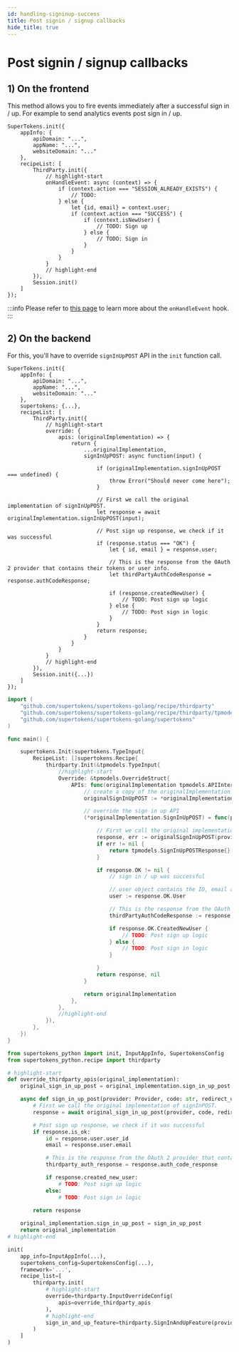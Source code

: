 ```yaml
---
id: handling-signinup-success
title: Post signin / signup callbacks
hide_title: true
---
```



# Post signin / signup callbacks

## 1) On the frontend

This method allows you to fire events immediately after a successful sign in / up. For example to send analytics events post sign in / up.

<FrontendSDKTabs>
<TabItem value="reactjs">

```tsx
SuperTokens.init({
    appInfo: {
        apiDomain: "...",
        appName: "...",
        websiteDomain: "..."
    },
    recipeList: [
        ThirdParty.init({
            // highlight-start
            onHandleEvent: async (context) => {
                if (context.action === "SESSION_ALREADY_EXISTS") {
                    // TODO:
                } else {
                    let {id, email} = context.user;
                    if (context.action === "SUCCESS") {
                        if (context.isNewUser) {
                            // TODO: Sign up
                        } else {
                            // TODO: Sign in
                        }
                    }
                }
            }
            // highlight-end
        }),
        Session.init()
    ]
});
```

:::info
Please refer to [this page](../advanced-customizations/frontend-hooks/handle-event) to learn more about the `onHandleEvent` hook.
:::

</TabItem>
</FrontendSDKTabs>

## 2) On the backend

For this, you'll have to override `signInUpPOST` API in the `init` function call.

<BackendSDKTabs>
<TabItem value="nodejs">

```tsx
SuperTokens.init({
    appInfo: {
        apiDomain: "...",
        appName: "...",
        websiteDomain: "..."
    },
    supertokens: {...},
    recipeList: [
        ThirdParty.init({
            // highlight-start
            override: {
                apis: (originalImplementation) => {
                    return {
                        ...originalImplementation,
                        signInUpPOST: async function(input) {

                            if (originalImplementation.signInUpPOST === undefined) {
                                throw Error("Should never come here");
                            }

                            // First we call the original implementation of signInUpPOST.
                            let response = await originalImplementation.signInUpPOST(input);
                            
                            // Post sign up response, we check if it was successful
                            if (response.status === "OK") {
                                let { id, email } = response.user;
                                
                                // This is the response from the OAuth 2 provider that contains their tokens or user info.
                                let thirdPartyAuthCodeResponse = response.authCodeResponse;
                                
                                if (response.createdNewUser) {
                                    // TODO: Post sign up logic
                                } else {
                                    // TODO: Post sign in logic
                                }
                            }
                            return response;
                        }
                    }
                }
            }
            // highlight-end
        }),
        Session.init({...})
    ]
});
```
</TabItem>
<TabItem value="go">

```go
import (
	"github.com/supertokens/supertokens-golang/recipe/thirdparty"
	"github.com/supertokens/supertokens-golang/recipe/thirdparty/tpmodels"
	"github.com/supertokens/supertokens-golang/supertokens"
)

func main() {

	supertokens.Init(supertokens.TypeInput{
		RecipeList: []supertokens.Recipe{
			thirdparty.Init(&tpmodels.TypeInput{
				//highlight-start
				Override: &tpmodels.OverrideStruct{
					APIs: func(originalImplementation tpmodels.APIInterface) tpmodels.APIInterface {
						// create a copy of the originalImplementation
						originalSignInUpPOST := *originalImplementation.SignInUpPOST

						// override the sign in up API
						(*originalImplementation.SignInUpPOST) = func(provider tpmodels.TypeProvider, code string, authCodeResponse interface{}, redirectURI string, options tpmodels.APIOptions) (tpmodels.SignInUpPOSTResponse, error) {

							// First we call the original implementation of SignInUpPOST.
							response, err := originalSignInUpPOST(provider, code, authCodeResponse, redirectURI, options)
							if err != nil {
								return tpmodels.SignInUpPOSTResponse{}, err
							}

							if response.OK != nil {
								// sign in / up was successful

								// user object contains the ID, email and other third party info
								user := response.OK.User

								// This is the response from the OAuth 2 provider that contains their tokens or user info.
								thirdPartyAuthCodeResponse := response.OK.AuthCodeResponse

								if response.OK.CreatedNewUser {
									// TODO: Post sign up logic
								} else {
									// TODO: Post sign in logic
								}

							}
							return response, nil
						}

						return originalImplementation
					},
				},
				//highlight-end
			}),
		},
	})
}
```
</TabItem>
<TabItem value="python">

```python
from supertokens_python import init, InputAppInfo, SupertokensConfig
from supertokens_python.recipe import thirdparty

# highlight-start
def override_thirdparty_apis(original_implementation):
	original_sign_in_up_post = original_implementation.sign_in_up_post

	async def sign_in_up_post(provider: Provider, code: str, redirect_uri: str, auth_code_response: Union[str, None], api_options: APIOptions):
		# First we call the original implementation of signInPOST.
		response = await original_sign_in_up_post(provider, code, redirect_uri, auth_code_response, api_options)

        # Post sign up response, we check if it was successful
        if response.is_ok:
            id = response.user.user_id
            email = response.user.email

            # This is the response from the OAuth 2 provider that contains their tokens or user info.
            thirdparty_auth_response = response.auth_code_response

            if response.created_new_user:
                # TODO: Post sign up logic
            else:
                # TODO: Post sign in logic

        return response
	
	original_implementation.sign_in_up_post = sign_in_up_post
	return original_implementation
# highlight-end

init(
    app_info=InputAppInfo(...),
    supertokens_config=SupertokensConfig(...),
    framework='...',
    recipe_list=[
        thirdparty.init(
			# highlight-start
            override=thirdparty.InputOverrideConfig(
                apis=override_thirdparty_apis
            ),
			# highlight-end
            sign_in_and_up_feature=thirdparty.SignInAndUpFeature(providers=[...])
        )
    ]
)
```

</TabItem>
</BackendSDKTabs>
